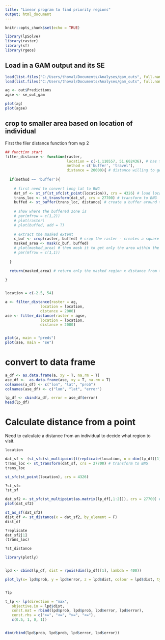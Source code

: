 ```yaml
---
title: "Linear program to find priority regions"
output: html_document
---
```


```r

knitr::opts_chunk$set(echo = TRUE)

library(lpSolve)
library(raster)
library(sf)
library(rgeos)

```

## Load in a GAM output and its SE

```r

load(list.files("C:/Users/thoval/Documents/Analyses/gam_outs", full.names = T)[1])
load(list.files("C:/Users/thoval/Documents/Analyses/gam_outs", full.names = T)[2])

ag <- out$Predictions
agse <- se_out_gam

plot(ag)
plot(agse)

```

## crop to smaller area based on location of individual

First the filer distance function from wp 2

```r

## function start
filter_distance <- function(raster, 
                            location = c(-1.110557, 51.602436), # has to be c(long, lat) as input
                            method = c('buffer', 'travel'),
                            distance = 20000){ # distance willing to go in metres
  
  if(method == 'buffer'){
    
    # first need to convert long lat to BNG
    dat_sf <- st_sf(st_sfc(st_point(location)), crs = 4326) # load location points, convert to spatial lat/lon
    trans_loc <- st_transform(dat_sf, crs = 27700) # transform to BNG
    buffed <- st_buffer(trans_loc, distance) # create a buffer around the point
    
    # show where the buffered zone is 
    # par(mfrow = c(1,2))
    # plot(raster)
    # plot(buffed, add = T)
    
    # extract the masked extent
    c_buf <- crop(raster, buffed) # crop the raster - creates a square extent 
    masked_area <- mask(c_buf, buffed)
    # plot(masked_area) # then mask it to get only the area within the 'travel distance'
    # par(mfrow = c(1,1))
    
  }
  
  return(masked_area) # return only the masked region x distance from the 'location'
  
}



```


```r

location = c(-2.5, 54)

a <- filter_distance(raster = ag,
                location = location,
                distance = 2000)
ase <- filter_distance(raster = agse,
                location = location,
                distance = 2000)


plot(a, main = "preds")
plot(ase, main = "se")

```


# convert to data frame

```r

a_df <- as.data.frame(a, xy = T, na.rm = T)
ase_df <-  as.data.frame(ase, xy = T, na.rm = T)
colnames(a_df) <- c("lon", "lat", "prob")
colnames(ase_df) <- c("lon", "lat", "error")

lp_df <- cbind(a_df, error = ase_df$error)
head(lp_df)

```

# Calculate distance from a point

Need to calculate a distance from an individual to decide what region to visit.

```r

location

dat_sf <- (st_sfc(st_multipoint(t(replicate(location, n = dim(lp_df)[1]))), crs = 4326)) # load location points, convert to spatial lat/lon
trans_loc <- st_transform(dat_sf, crs = 27700) # transform to BNG
trans_loc

st_sfc(st_point(location), crs = 4326)

?st_sfc
?st_sf

dat_sf2 <- st_sfc(st_multipoint(as.matrix(lp_df[,1:2])), crs = 27700) # load location points, convert to spatial lat/lon
plot(dat_sf2)

st_as_sf(dat_sf2) 
dist_df <- st_distance(x = dat_sf2, by_element = F)
dist_df

?replicate
dat_sf2[1]
(trans_loc)

?st_distance

```


```r

library(plotly)


lpd <- cbind(lp_df, dist = rpois(dim(lp_df)[1], lambda = 400))

plot_ly(x= lpd$prob, y = lpd$error, z = lpd$dist, colour = lpd$dist, type="scatter3d", mode="markers")


?lp

t_lp <- lp(direction = "max",
   objective.in = lpd$dist,
   const.mat = rbind(lpd$prob, lpd$prob, lpd$error, lpd$error),
   const.rhs = c(">=", "<=", ">=", "<="),
   c(0.5, 1, 0, 1))


dim(rbind(lpd$prob, lpd$prob, lpd$error, lpd$error))
      
```
